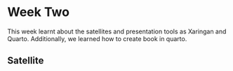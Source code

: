 # Week Two

This week learnt about the satellites and presentation tools as Xaringan and Quarto. Additionally, we learned how to create book in quarto.


## Satellite
